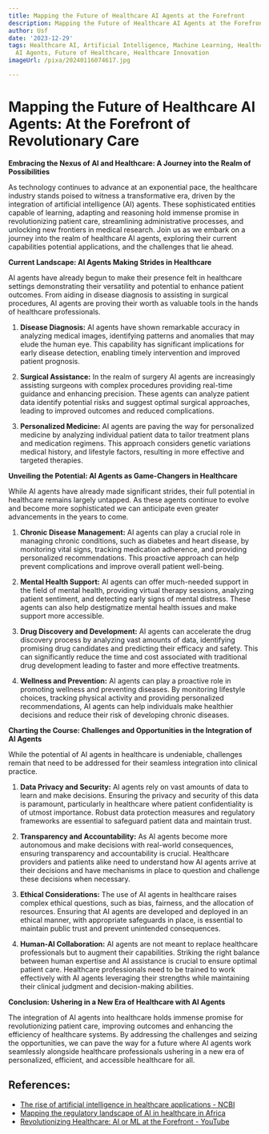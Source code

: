 ```yaml
---
title: Mapping the Future of Healthcare AI Agents at the Forefront
description: Mapping the Future of Healthcare AI Agents at the Forefront
author: Usf
date: '2023-12-29'
tags: Healthcare AI, Artificial Intelligence, Machine Learning, Healthcare Technology,
  AI Agents, Future of Healthcare, Healthcare Innovation
imageUrl: /pixa/20240116074617.jpg

---
```

# Mapping the Future of Healthcare AI  Agents: At the Forefront of  Revolutionary Care

**Embracing the Nexus of AI and Healthcare: A Journey into the Realm of Possibilities**

As technology continues to advance at an exponential pace, the healthcare industry stands poised to witness a transformative era, driven by  the  integration of artificial intelligence (AI) agents. These sophisticated  entities capable of learning, adapting and reasoning  hold immense promise  in revolutionizing patient care, streamlining administrative processes, and unlocking new  frontiers in medical research. Join us as we embark on a journey into the realm of healthcare AI agents, exploring their current capabilities potential applications, and the challenges that lie ahead.

**Current Landscape: AI Agents Making Strides in Healthcare**

AI  agents have already begun to  make  their presence felt in healthcare settings demonstrating their versatility and potential to enhance patient outcomes. From aiding  in disease diagnosis  to assisting in surgical procedures, AI agents are proving their worth as valuable tools in the hands of healthcare professionals.

1.  **Disease Diagnosis:** AI agents have shown remarkable  accuracy in analyzing medical images, identifying patterns and anomalies  that may elude the human eye. This  capability has significant implications for early disease detection, enabling  timely intervention and improved patient prognosis.

2. **Surgical Assistance:** In the realm of surgery AI agents are increasingly assisting surgeons with complex procedures providing real-time guidance and enhancing precision. These agents can analyze patient data identify potential risks and suggest optimal surgical approaches, leading to improved outcomes and reduced complications.

3. **Personalized Medicine:** AI agents are paving the  way  for personalized medicine by analyzing individual patient data  to tailor treatment plans and  medication  regimens. This approach considers genetic variations medical history, and lifestyle factors, resulting in more effective and targeted therapies.

**Unveiling the Potential: AI Agents as Game-Changers in  Healthcare**

While AI agents have already made significant strides, their full  potential in healthcare remains largely untapped. As these agents continue to evolve and become more sophisticated we can anticipate even  greater advancements in the years to come.

1. **Chronic Disease Management:** AI agents can play a crucial role in managing chronic conditions, such as diabetes and heart disease, by monitoring vital signs, tracking medication adherence, and providing  personalized recommendations. This proactive approach can  help prevent complications and improve overall patient  well-being.

2. **Mental Health Support:** AI  agents can offer much-needed support in the field  of mental health, providing virtual therapy sessions, analyzing patient sentiment, and detecting early signs  of mental distress.  These agents can also help destigmatize mental health  issues and make support more accessible.

3. **Drug Discovery and Development:** AI  agents can accelerate the drug discovery process by analyzing vast amounts of data, identifying promising drug candidates and predicting their efficacy  and safety. This can significantly reduce the time  and cost associated with traditional drug  development leading  to faster and more effective  treatments.

4. **Wellness and Prevention:** AI agents can play a proactive role in promoting wellness and preventing diseases. By monitoring  lifestyle choices, tracking physical activity  and providing personalized recommendations, AI agents can  help individuals make healthier decisions  and reduce their risk of developing  chronic diseases.

**Charting  the Course: Challenges and Opportunities in the Integration of AI Agents**

While the potential of AI agents in healthcare  is undeniable,  challenges remain that need to be addressed for their seamless integration into clinical practice.

1. **Data  Privacy and Security:** AI agents rely on vast amounts of data to learn and make decisions. Ensuring the privacy and security of this data  is paramount,  particularly in healthcare where patient confidentiality is of  utmost importance. Robust data protection measures and regulatory frameworks are essential to safeguard patient data and maintain  trust.

2. **Transparency and Accountability:** As AI agents become more  autonomous and make decisions with real-world consequences, ensuring transparency and accountability is crucial. Healthcare providers and patients alike  need to  understand how AI agents arrive at  their decisions and have mechanisms in place to question and challenge these decisions when necessary.

3. **Ethical Considerations:** The use of AI  agents  in  healthcare raises complex  ethical questions, such as bias, fairness, and the allocation  of resources. Ensuring that  AI agents are developed and  deployed  in an ethical manner, with appropriate safeguards in place, is essential to maintain public trust and prevent unintended consequences.

4. **Human-AI Collaboration:** AI agents are not meant to  replace healthcare  professionals but to augment their capabilities. Striking the  right balance between human expertise and AI assistance  is crucial to ensure optimal patient care. Healthcare  professionals need  to be  trained to  work effectively with AI agents  leveraging their strengths while  maintaining their clinical judgment and decision-making  abilities.

**Conclusion: Ushering in a New Era of Healthcare with AI Agents**

The integration of  AI agents into healthcare holds immense promise  for revolutionizing patient care, improving outcomes and enhancing  the efficiency of healthcare systems. By addressing the challenges and seizing the opportunities, we can pave the way for a  future where AI agents work  seamlessly alongside healthcare professionals ushering in a new era of personalized, efficient, and accessible healthcare for all.

## References:
- [The rise of artificial intelligence in healthcare applications - NCBI](https://www.ncbi.nlm.nih.gov/pmc/articles/PMC7325854/)
- [Mapping the regulatory landscape of AI in healthcare in Africa](https://www.frontiersin.org/articles/10.3389/fphar.2023.1214422)
- [Revolutionizing Healthcare: AI or ML at the Forefront - YouTube](https://www.youtube.com/watch?v=_CBhS8ym5mE)

